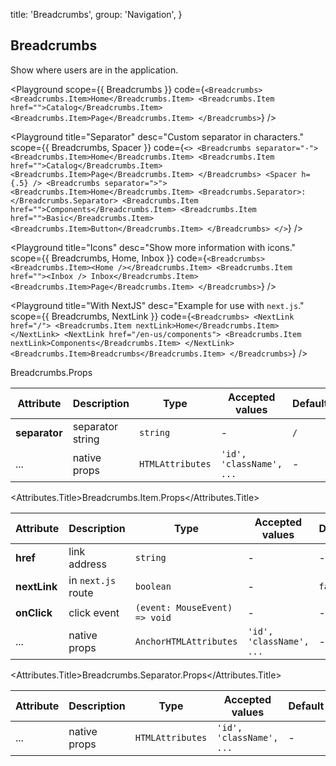 
  title: 'Breadcrumbs',
  group: 'Navigation',
}

## Breadcrumbs

Show where users are in the application.

<Playground
  scope={{ Breadcrumbs }}
  code={`
<Breadcrumbs>
  <Breadcrumbs.Item>Home</Breadcrumbs.Item>
  <Breadcrumbs.Item href="">Catalog</Breadcrumbs.Item>
  <Breadcrumbs.Item>Page</Breadcrumbs.Item>
</Breadcrumbs>
`}
/>

<Playground
  title="Separator"
  desc="Custom separator in characters."
  scope={{ Breadcrumbs, Spacer }}
  code={`
<>
  <Breadcrumbs separator="-">
    <Breadcrumbs.Item>Home</Breadcrumbs.Item>
    <Breadcrumbs.Item href="">Catalog</Breadcrumbs.Item>
    <Breadcrumbs.Item>Page</Breadcrumbs.Item>
  </Breadcrumbs>
  <Spacer h={.5} />
  <Breadcrumbs separator=">">
    <Breadcrumbs.Item>Home</Breadcrumbs.Item>
    <Breadcrumbs.Separator>:</Breadcrumbs.Separator>
    <Breadcrumbs.Item href="">Components</Breadcrumbs.Item>
    <Breadcrumbs.Item href="">Basic</Breadcrumbs.Item>
    <Breadcrumbs.Item>Button</Breadcrumbs.Item>
  </Breadcrumbs>
</>
`}
/>

<Playground
  title="Icons"
  desc="Show more information with icons."
  scope={{ Breadcrumbs, Home, Inbox }}
  code={`
<Breadcrumbs>
  <Breadcrumbs.Item><Home /></Breadcrumbs.Item>
  <Breadcrumbs.Item href=""><Inbox /> Inbox</Breadcrumbs.Item>
  <Breadcrumbs.Item>Page</Breadcrumbs.Item>
</Breadcrumbs>
`}
/>

<Playground
  title="With NextJS"
  desc="Example for use with `next.js`."
  scope={{ Breadcrumbs, NextLink }}
  code={`
<Breadcrumbs>
  <NextLink href="/">
    <Breadcrumbs.Item nextLink>Home</Breadcrumbs.Item>
  </NextLink>
  <NextLink href="/en-us/components">
    <Breadcrumbs.Item nextLink>Components</Breadcrumbs.Item>
  </NextLink>
  <Breadcrumbs.Item>Breadcrumbs</Breadcrumbs.Item>
</Breadcrumbs>
`}
/>

<Attributes edit="/pages/en-us/components/breadcrumbs.mdx">
<Attributes.Title>Breadcrumbs.Props</Attributes.Title>

| Attribute     | Description      | Type             | Accepted values          | Default |
| ------------- | ---------------- | ---------------- | ------------------------ | ------- |
| **separator** | separator string | `string`         | -                        | `/`     |
| ...           | native props     | `HTMLAttributes` | `'id', 'className', ...` | -       |

<Attributes.Title>Breadcrumbs.Item.Props</Attributes.Title>

| Attribute    | Description        | Type                          | Accepted values          | Default |
| ------------ | ------------------ | ----------------------------- | ------------------------ | ------- |
| **href**     | link address       | `string`                      | -                        | -       |
| **nextLink** | in `next.js` route | `boolean`                     | -                        | `false` |
| **onClick**  | click event        | `(event: MouseEvent) => void` | -                        | -       |
| ...          | native props       | `AnchorHTMLAttributes`        | `'id', 'className', ...` | -       |

<Attributes.Title>Breadcrumbs.Separator.Props</Attributes.Title>

| Attribute | Description  | Type             | Accepted values          | Default |
| --------- | ------------ | ---------------- | ------------------------ | ------- |
| ...       | native props | `HTMLAttributes` | `'id', 'className', ...` | -       |

</Attributes>

